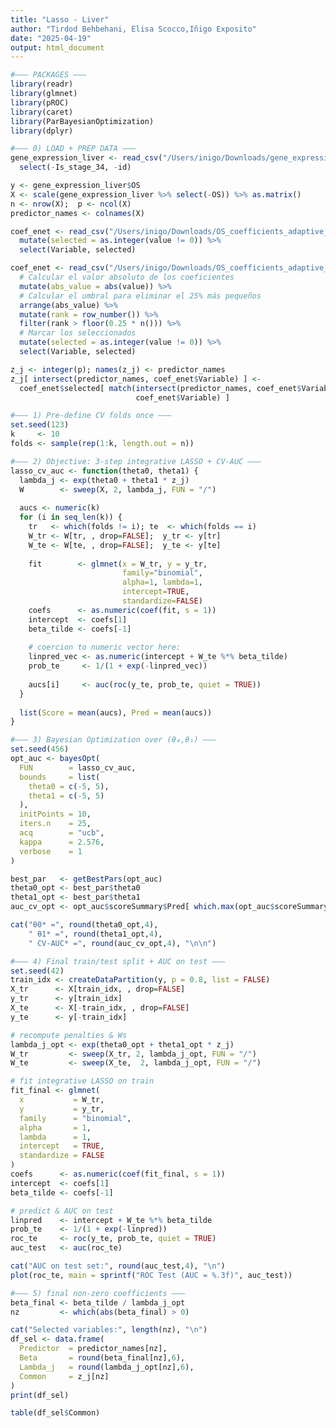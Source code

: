 ```yaml
---
title: "Lasso - Liver"
author: "Tirdod Behbehani, Elisa Scocco,Iñigo Exposito"
date: "2025-04-19"
output: html_document
---
```



```r
#––– PACKAGES –––
library(readr)
library(glmnet)
library(pROC)
library(caret)
library(ParBayesianOptimization)
library(dplyr)
```


```r
#––– 0) LOAD + PREP DATA –––
gene_expression_liver <- read_csv("/Users/inigo/Downloads/gene_expression_only_liver_final (1).csv") %>%
  select(-Is_stage_34, -id)

y <- gene_expression_liver$OS
X <- scale(gene_expression_liver %>% select(-OS)) %>% as.matrix()
n <- nrow(X);  p <- ncol(X)
predictor_names <- colnames(X)

coef_enet <- read_csv("/Users/inigo/Downloads/OS_coefficients_adaptive_Ridge (2).csv") %>%
  mutate(selected = as.integer(value != 0)) %>%
  select(Variable, selected)
```

```r
coef_enet <- read_csv("/Users/inigo/Downloads/OS_coefficients_adaptive_Ridge (2).csv") %>%
  # Calcular el valor absoluto de los coeficientes
  mutate(abs_value = abs(value)) %>%
  # Calcular el umbral para eliminar el 25% más pequeños
  arrange(abs_value) %>%
  mutate(rank = row_number()) %>%
  filter(rank > floor(0.25 * n())) %>%
  # Marcar los seleccionados
  mutate(selected = as.integer(value != 0)) %>%
  select(Variable, selected)
```


```r
z_j <- integer(p); names(z_j) <- predictor_names
z_j[ intersect(predictor_names, coef_enet$Variable) ] <-
  coef_enet$selected[ match(intersect(predictor_names, coef_enet$Variable),
                            coef_enet$Variable) ]
```


```r
#––– 1) Pre‐define CV folds once –––
set.seed(123)
k     <- 10
folds <- sample(rep(1:k, length.out = n))
```


```r
#––– 2) Objective: 3‐step integrative LASSO + CV‐AUC –––
lasso_cv_auc <- function(theta0, theta1) {
  lambda_j <- exp(theta0 + theta1 * z_j)
  W        <- sweep(X, 2, lambda_j, FUN = "/")
  
  aucs <- numeric(k)
  for (i in seq_len(k)) {
    tr   <- which(folds != i); te  <- which(folds == i)
    W_tr <- W[tr, , drop=FALSE];  y_tr <- y[tr]
    W_te <- W[te, , drop=FALSE];  y_te <- y[te]
    
    fit        <- glmnet(x = W_tr, y = y_tr,
                         family="binomial",
                         alpha=1, lambda=1,
                         intercept=TRUE,
                         standardize=FALSE)
    coefs      <- as.numeric(coef(fit, s = 1))
    intercept  <- coefs[1]
    beta_tilde <- coefs[-1]
    
    # coercion to numeric vector here:
    linpred_vec <- as.numeric(intercept + W_te %*% beta_tilde)
    prob_te     <- 1/(1 + exp(-linpred_vec))
    
    aucs[i]     <- auc(roc(y_te, prob_te, quiet = TRUE))
  }
  
  list(Score = mean(aucs), Pred = mean(aucs))
}
```


```r
#––– 3) Bayesian Optimization over (θ₀,θ₁) –––
set.seed(456)
opt_auc <- bayesOpt(
  FUN        = lasso_cv_auc,
  bounds     = list(
    theta0 = c(-5, 5),    
    theta1 = c(-5, 5)     
  ),
  initPoints = 10,
  iters.n    = 25,
  acq        = "ucb",
  kappa      = 2.576,
  verbose    = 1
)

best_par   <- getBestPars(opt_auc)
theta0_opt <- best_par$theta0
theta1_opt <- best_par$theta1
auc_cv_opt <- opt_auc$scoreSummary$Pred[ which.max(opt_auc$scoreSummary$Value) ]

cat("θ0* =", round(theta0_opt,4),
    " θ1* =", round(theta1_opt,4),
    " CV-AUC* =", round(auc_cv_opt,4), "\n\n")
```


```r
#––– 4) Final train/test split + AUC on test –––
set.seed(42)
train_idx <- createDataPartition(y, p = 0.8, list = FALSE)
X_tr      <- X[train_idx, , drop=FALSE]
y_tr      <- y[train_idx]
X_te      <- X[-train_idx, , drop=FALSE]
y_te      <- y[-train_idx]

# recompute penalties & Ws
lambda_j_opt <- exp(theta0_opt + theta1_opt * z_j)
W_tr         <- sweep(X_tr, 2, lambda_j_opt, FUN = "/")
W_te         <- sweep(X_te,  2, lambda_j_opt, FUN = "/")

# fit integrative LASSO on train
fit_final <- glmnet(
  x           = W_tr,
  y           = y_tr,
  family      = "binomial",
  alpha       = 1,
  lambda      = 1,
  intercept   = TRUE,
  standardize = FALSE
)
coefs      <- as.numeric(coef(fit_final, s = 1))
intercept  <- coefs[1]
beta_tilde <- coefs[-1]

# predict & AUC on test
linpred    <- intercept + W_te %*% beta_tilde
prob_te    <- 1/(1 + exp(-linpred))
roc_te     <- roc(y_te, prob_te, quiet = TRUE)
auc_test   <- auc(roc_te)

cat("AUC on test set:", round(auc_test,4), "\n")
plot(roc_te, main = sprintf("ROC Test (AUC = %.3f)", auc_test))
```


```r
#––– 5) final non-zero coefficients –––
beta_final <- beta_tilde / lambda_j_opt
nz         <- which(abs(beta_final) > 0)

cat("Selected variables:", length(nz), "\n")
df_sel <- data.frame(
  Predictor  = predictor_names[nz],
  Beta       = round(beta_final[nz],6),
  Lambda_j   = round(lambda_j_opt[nz],6),
  Common     = z_j[nz]
)
print(df_sel)

```

```r
table(df_sel$Common)

```



